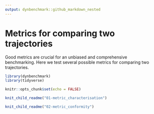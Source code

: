 ```yaml
---
output: dynbenchmark::github_markdown_nested
---
```


# Metrics for comparing two trajectories

Good metrics are crucial for an unbiased and comprehensive benchmarking. Here we test several possible metrics for comparing two trajectories.

```r
library(dynbenchmark)
library(tidyverse)

knitr::opts_chunk$set(echo = FALSE)
```

```r
knit_child_readme("01-metric_characterisation")
```

```r
knit_child_readme("02-metric_conformity")
```
